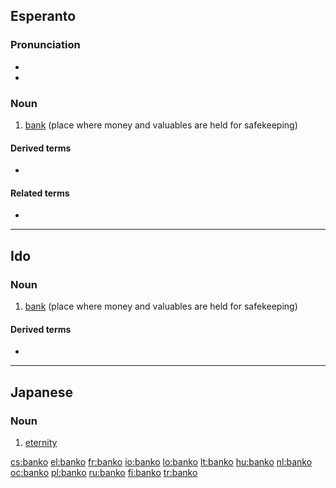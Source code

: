 ==Esperanto==

===Pronunciation===
* {{IPA|/ˈbanko/|lang=eo}}
* {{hyphenation|ban|ko}}

===Noun===
{{eo-noun}}

# [[bank]] (place where money and valuables are held for safekeeping)

====Derived terms====
* {{l|eo|bankisto}}

====Related terms====
* {{l|eo|datumbanko}}

----

==Ido==

===Noun===
{{io-noun|bank}}

# [[bank]] (place where money and valuables are held for safekeeping)

====Derived terms====
* {{l|io|bankisto}}

----

==Japanese==

===Noun===
{{ja-noun|r|kanji=万古|hira=ばんこ}}

# [[eternity]]

[[cs:banko]]
[[el:banko]]
[[fr:banko]]
[[io:banko]]
[[lo:banko]]
[[lt:banko]]
[[hu:banko]]
[[nl:banko]]
[[oc:banko]]
[[pl:banko]]
[[ru:banko]]
[[fi:banko]]
[[tr:banko]]